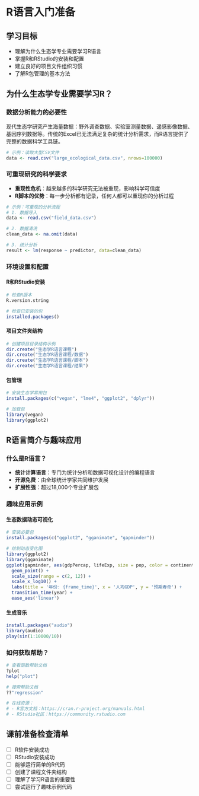 # R语言入门准备 {#intro}

## 学习目标
- 理解为什么生态学专业需要学习R语言
- 掌握R和RStudio的安装和配置
- 建立良好的项目文件组织习惯
- 了解R包管理的基本方法

## 为什么生态学专业需要学习R？

### 数据分析能力的必要性
现代生态学研究产生海量数据：野外调查数据、实验室测量数据、遥感影像数据、基因序列数据等。传统的Excel已无法满足复杂的统计分析需求，而R语言提供了完整的数据科学工具链。

```r
# 示例：读取大型CSV文件
data <- read.csv("large_ecological_data.csv", nrows=100000)
```

### 可重现研究的科学要求
- **重现性危机**：越来越多的科学研究无法被重现，影响科学可信度
- **R脚本的优势**：每一步分析都有记录，任何人都可以重现你的分析过程

```r
# 示例：可重现的分析流程
# 1. 数据导入
data <- read.csv("field_data.csv")

# 2. 数据清洗
clean_data <- na.omit(data)

# 3. 统计分析
result <- lm(response ~ predictor, data=clean_data)
```

### 环境设置和配置

#### R和RStudio安装
```r
# 检查R版本
R.version.string

# 检查已安装的包
installed.packages()
```

#### 项目文件夹结构
```r
# 创建项目目录结构示例
dir.create("生态学R语言课程")
dir.create("生态学R语言课程/数据")
dir.create("生态学R语言课程/脚本")
dir.create("生态学R语言课程/结果")
```

#### 包管理
```r
# 安装生态学常用包
install.packages(c("vegan", "lme4", "ggplot2", "dplyr"))

# 加载包
library(vegan)
library(ggplot2)
```

## R语言简介与趣味应用

### 什么是R语言？
- **统计计算语言**：专门为统计分析和数据可视化设计的编程语言
- **开源免费**：由全球统计学家共同维护发展
- **扩展性强**：超过18,000个专业扩展包

### 趣味应用示例

#### 生态数据动态可视化
```r
# 安装必要包
install.packages(c("ggplot2", "gganimate", "gapminder"))

# 绘制动态变化图
library(ggplot2)
library(gganimate)
ggplot(gapminder, aes(gdpPercap, lifeExp, size = pop, color = continent)) +
  geom_point() +
  scale_size(range = c(2, 12)) +
  scale_x_log10() +
  labs(title = '年份: {frame_time}', x = '人均GDP', y = '预期寿命') +
  transition_time(year) +
  ease_aes('linear')
```

#### 生成音乐
```r
install.packages("audio")
library(audio)
play(sin(1:10000/10))
```

### 如何获取帮助？
```r
# 查看函数帮助文档
?plot
help("plot")

# 搜索帮助文档
??"regression"

# 在线资源：
# - R官方文档：https://cran.r-project.org/manuals.html
# - RStudio社区：https://community.rstudio.com
```

## 课前准备检查清单
- [ ] R软件安装成功
- [ ] RStudio安装成功  
- [ ] 能够运行简单的R代码
- [ ] 创建了课程文件夹结构
- [ ] 理解了学习R语言的重要性
- [ ] 尝试运行了趣味示例代码
